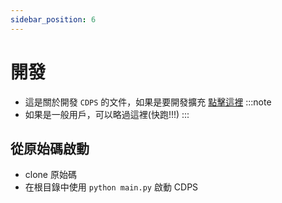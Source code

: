 ```yaml
---
sidebar_position: 6
---
```


# 開發
- 這是關於開發 `CDPS` 的文件，如果是要開發擴充 [點擊這裡](../plugin/index.mdx)
:::note
- 如果是一般用戶，可以略過這裡(快跑!!!)
:::


## 從原始碼啟動
- clone 原始碼
- 在根目錄中使用 `python main.py` 啟動 CDPS